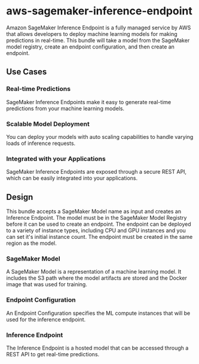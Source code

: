 # aws-sagemaker-inference-endpoint
Amazon SageMaker Inference Endpoint is a fully managed service by AWS that allows developers to deploy machine learning models for making predictions in real-time. This bundle will take a model from the SageMaker model registry, create an endpoint configuration, and then create an endpoint.

## Use Cases
### Real-time Predictions
SageMaker Inference Endpoints make it easy to generate real-time predictions from your machine learning models.

### Scalable Model Deployment
You can deploy your models with auto scaling capabilities to handle varying loads of inference requests.

### Integrated with your Applications
SageMaker Inference Endpoints are exposed through a secure REST API, which can be easily integrated into your applications.

## Design
This bundle accepts a SageMaker Model name as input and creates an Inference Endpoint. The model must be in the SageMaker Model Registry before it can be used to create an endpoint. The endpoint can be deployed to a variety of instance types, including CPU and GPU instances and you can set it's initial instance count. The endpoint must be created in the same region as the model.

### SageMaker Model
A SageMaker Model is a representation of a machine learning model. It includes the S3 path where the model artifacts are stored and the Docker image that was used for training.

### Endpoint Configuration
An Endpoint Configuration specifies the ML compute instances that will be used for the inference endpoint.

### Inference Endpoint
The Inference Endpoint is a hosted model that can be accessed through a REST API to get real-time predictions.
